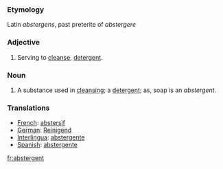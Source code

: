 ===Etymology===
Latin ''abstergens'', past preterite of ''abstergere''
===Adjective===
#Serving to [[cleanse]], [[detergent]].

===Noun===
#A substance used in [[cleansing]]; a [[detergent]]; as, soap is an ''abstergent''.

===Translations===
*[[French]]: [[abstersif]]
*[[German]]: [[Reinigend]]
*[[Interlingua]]: [[abstergente]]
*[[Spanish]]: [[abstergente]]

[[fr:abstergent]]